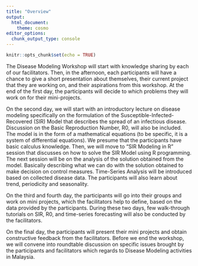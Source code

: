 ```yaml
---
title: "Overview"
output:
  html_document:
    theme: cosmo
editor_options: 
  chunk_output_type: console
---
```


```r
knitr::opts_chunk$set(echo = TRUE)
```

The Disease Modeling Workshop will start with knowledge sharing by each of our facilitators. Then, in the afternoon, each participants will have a chance to give a short presentation about themselves, their current project that they are working on, and their aspirations from this workshop. At the end of the first day, the participants will decide to which problems they will work on for their mini-projects.

On the second day, we will start with an introductory lecture on disease modeling specifically on the formulation of the Susceptible-Infected- Recovered (SIR) Model that describes the spread of an infectious disease. Discussion on the Basic Reproduction Number, R0, will also be included. The model is in the form of a mathematical equations (to be specific, it is a system of differential equations). We presume that the participants have basic calculus knowledge. Then, we will move to “SIR Modeling in R” session that discusses on how to solve the SIR Model using R programming. The next session will be on the analysis of the solution obtained from the model. Basically describing what we can do with the solution obtained to make decision on control measures. Time-Series Analysis will be introduced based on collected disease data. The participants will also learn about trend, periodicity and seasonality.

On the third and fourth day, the participants will go into their groups and work on mini projects, which the facilitators help to define, based on the data provided by the participants. During these two days, few walk-through tutorials on SIR, R0, and time-series forecasting will also be conducted by the facilitators.

On the final day, the participants will present their mini projects and obtain constructive feedback from the facilitators. Before we end the workshop, we will convene into roundtable discussion on specific issues brought by the participants and facilitators which regards to Disease Modeling activities in Malaysia.